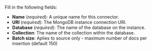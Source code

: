 Fill in the following fields:

- **Name** (_required_): A unique name for this connector.
- **URI** (_required_): The MongoDB instance connection URI.
- **Database** (_required_): The name of the database on the instance.
- **Collection**: The name of the collection within the database.
- **Batch size**: Aplies to source only - maximum number of docs per insertion (default 150)